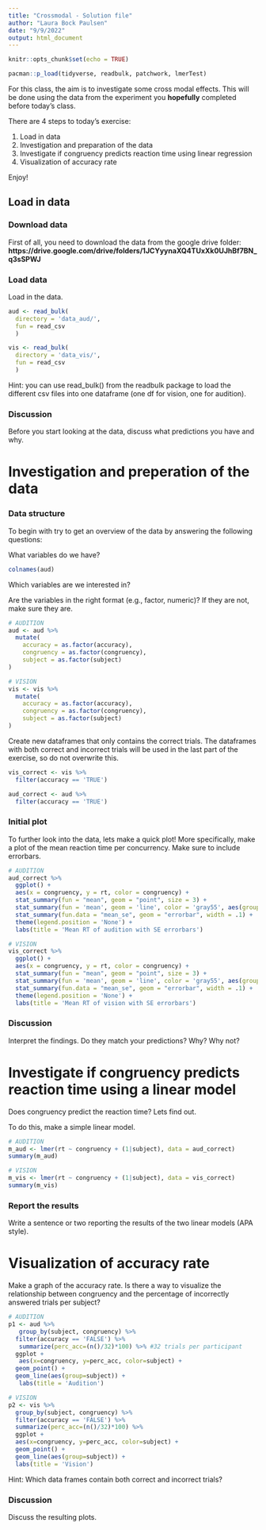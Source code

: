 ```yaml
---
title: "Crossmodal - Solution file"
author: "Laura Bock Paulsen"
date: "9/9/2022"
output: html_document
---
```


```r
knitr::opts_chunk$set(echo = TRUE) 
```

```r
pacman::p_load(tidyverse, readbulk, patchwork, lmerTest)
```

For this class, the aim is to investigate some cross modal effects. This will be done using the data from the experiment you **hopefully** completed before today's class.

There are 4 steps to today's exercise: 

1) Load in data
2) Investigation and preparation of the data
3) Investigate if congruency predicts reaction time using linear regression
4) Visualization of accuracy rate


Enjoy!

## Load in data

### Download data
First of all, you need to download the data from the google drive folder: **https://drive.google.com/drive/folders/1JCYyynaXQ4TUxXk0UJhBf7BN_q3sSPWJ**

### Load data
Load in the data.
```r
aud <- read_bulk(
  directory = 'data_aud/',
  fun = read_csv
  )

vis <- read_bulk(
  directory = 'data_vis/',
  fun = read_csv
  )
```
Hint: you can use read_bulk() from the readbulk package to load the different csv files into one dataframe (one df for vision, one for audition). 


### Discussion
Before you start looking at the data, discuss what predictions you have and why. 


# Investigation and preperation of the data

### Data structure
To begin with try to get an overview of the data by answering the following questions:

What variables do we have? 
```r
colnames(aud)
```

Which variables are we interested in? 

Are the variables in the right format (e.g., factor, numeric)? If they are not, make sure they are.
```r
# AUDITION 
aud <- aud %>% 
  mutate(
    accuracy = as.factor(accuracy),
    congruency = as.factor(congruency),
    subject = as.factor(subject)
)

# VISION
vis <- vis %>% 
  mutate(
    accuracy = as.factor(accuracy),
    congruency = as.factor(congruency),
    subject = as.factor(subject)
)
```

Create new dataframes that only contains the correct trials. The dataframes with both correct and incorrect trials will be used in the last part of the exercise, so do not overwrite this. 
```r
vis_correct <- vis %>% 
  filter(accuracy == 'TRUE')

aud_correct <- aud %>% 
  filter(accuracy == 'TRUE')
```


### Initial plot
To further look into the data, lets make a quick plot! More specifically, make a plot of the mean reaction time per concurrency. Make sure to include errorbars. 
```r
# AUDITION
aud_correct %>% 
  ggplot() +
  aes(x = congruency, y = rt, color = congruency) +
  stat_summary(fun = "mean", geom = "point", size = 3) +
  stat_summary(fun = 'mean', geom = 'line', color = 'gray55', aes(group = 1)) +
  stat_summary(fun.data = "mean_se", geom = "errorbar", width = .1) +
  theme(legend.position = 'None') +
  labs(title = 'Mean RT of audition with SE errorbars')

# VISION
vis_correct %>% 
  ggplot() +
  aes(x = congruency, y = rt, color = congruency) +
  stat_summary(fun = "mean", geom = "point", size = 3) +
  stat_summary(fun = 'mean', geom = 'line', color = 'gray55', aes(group = 1)) +
  stat_summary(fun.data = "mean_se", geom = "errorbar", width = .1) +
  theme(legend.position = 'None') +
  labs(title = 'Mean RT of vision with SE errorbars')
```

### Discussion
Interpret the findings. Do they match your predictions? Why? Why not? 


# Investigate if congruency predicts reaction time using a linear model
Does congruency predict the reaction time? Lets find out. 

To do this, make a simple linear model. 
```r
# AUDITION
m_aud <- lmer(rt ~ congruency + (1|subject), data = aud_correct)
summary(m_aud)

# VISION
m_vis <- lmer(rt ~ congruency + (1|subject), data = vis_correct)
summary(m_vis)
```

### Report the results
Write a sentence or two reporting the results of the two linear models (APA style).


# Visualization of accuracy rate
Make a graph of the accuracy rate. Is there a way to visualize the relationship between congruency and the percentage of incorrectly answered trials per subject?

```r
# AUDITION
p1 <- aud %>% 
   group_by(subject, congruency) %>%
  filter(accuracy == 'FALSE') %>% 
   summarize(perc_acc=(n()/32)*100) %>% #32 trials per participant
  ggplot +
   aes(x=congruency, y=perc_acc, color=subject) + 
  geom_point() + 
  geom_line(aes(group=subject)) +
   labs(title = 'Audition')

# VISION
p2 <- vis %>% 
  group_by(subject, congruency) %>%
  filter(accuracy == 'FALSE') %>% 
  summarize(perc_acc=(n()/32)*100) %>%
  ggplot +
  aes(x=congruency, y=perc_acc, color=subject) + 
  geom_point() + 
  geom_line(aes(group=subject)) +
  labs(title = 'Vision')
```
Hint: Which data frames contain both correct and incorrect trials?

### Discussion
Discuss the resulting plots. 

